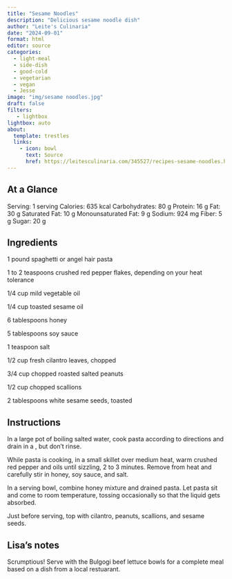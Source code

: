 ```yaml
---
title: "Sesame Noodles"
description: "Delicious sesame noodle dish"
author: "Leite's Culinaria"
date: "2024-09-01"
format: html
editor: source
categories:
  - light-meal
  - side-dish
  - good-cold
  - vegetarian
  - vegan
  - Jesse
image: "img/sesame noodles.jpg"
draft: false
filters:
   - lightbox
lightbox: auto
about:
  template: trestles
  links:
    - icon: bowl
      text: Source
      href: https://leitesculinaria.com/345527/recipes-sesame-noodles.html
---
```


## At a Glance

Serving: 1 serving
Calories: 635 kcal
Carbohydrates: 80 g
Protein: 16 g
Fat: 30 g
Saturated Fat: 10 g
Monounsaturated Fat: 9 g
Sodium: 924 mg
Fiber: 5 g
Sugar: 20 g

## Ingredients

1 pound spaghetti or angel hair pasta

1 to 2 teaspoons crushed red pepper flakes, depending on your heat tolerance

1/4 cup mild vegetable oil

1/4 cup toasted sesame oil

6 tablespoons honey

5 tablespoons soy sauce

1 teaspoon salt

1/2 cup fresh cilantro leaves, chopped

3/4 cup chopped roasted salted peanuts

1/2 cup chopped scallions

2 tablespoons white sesame seeds, toasted

## Instructions

In a large pot of boiling salted water, cook pasta according to directions and drain in a , but don’t rinse.

While pasta is cooking, in a small skillet over medium heat, warm crushed red pepper and oils until sizzling, 2 to 3 minutes. Remove from heat and carefully stir in honey, soy sauce, and salt.

In a serving bowl, combine honey mixture and drained pasta. Let pasta sit and come to room temperature, tossing occasionally so that the liquid gets absorbed.

Just before serving, top with cilantro, peanuts, scallions, and sesame seeds.

## Lisa's notes

Scrumptious! Serve with the Bulgogi beef lettuce bowls for a complete meal based on a dish from a local restuarant. 